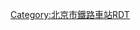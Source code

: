 <noinclude>{{BS-map
| title = 窦店站站线布置图
| map = </noinclude>
\CONTg\CONTg\\~~ ~~ ~~ ~~[[京广铁路]][[上行线|上]]、[[下行线]][[丰台站]]方向
\STRg\STRf\\
\ABZg2\ABZg3\\
\ABZg+1\ABZg+4\ENDEa\
STRc2\ABZg3\ABZg2\STR!~STRc3\
STR+1\STR!~STRc4\STR!~STRc1\ABZg+4\
STR\STR\STR\ABZg2\STRc3
STR\STR\STR\STR!~STRc1\STR+4
STR\STR\STR\STR\STR
STR+BSr\STR\STR+BSl\STR+BSr\STR
STR+BSr\STR\STR+BSl\STR+BSr\STR
STR+BSr\STR\STR+BSl\STR+BSr\STR
STR+BSr\STR\STR+BSl\STR+BSr\STR
STR+BSr\STR\STR+BSl\STR+BSr\STR
STR\STR\STR\STR\STR
STR\STR\STR\STR!~STRc2\STR3
STR\STR\STR\ABZg+1\STRc4
STR\STR\STR\STR\
STR2\STR!~STRc3\STR\STR\
STRc1\ABZg+4\STR!~STRc2\STR3\
\ABZg2\ABZg+1!~STRc3\STRc4\
\STR!~STRc1\ABZg+4\\
\STR!~STRc2\ABZg3\\
\ABZg+1\STR!~STRc4\\
\STRg\STRf\\
\CONTf\CONTf\\~~ ~~ ~~ ~~[[京广铁路]][[上行线|上]]、[[下行线]][[广州站]]方向
<noinclude>}}

{{Rdt intro|[[窦店站]]}}

[[Category:北京市鐵路車站RDT]]

</noinclude>